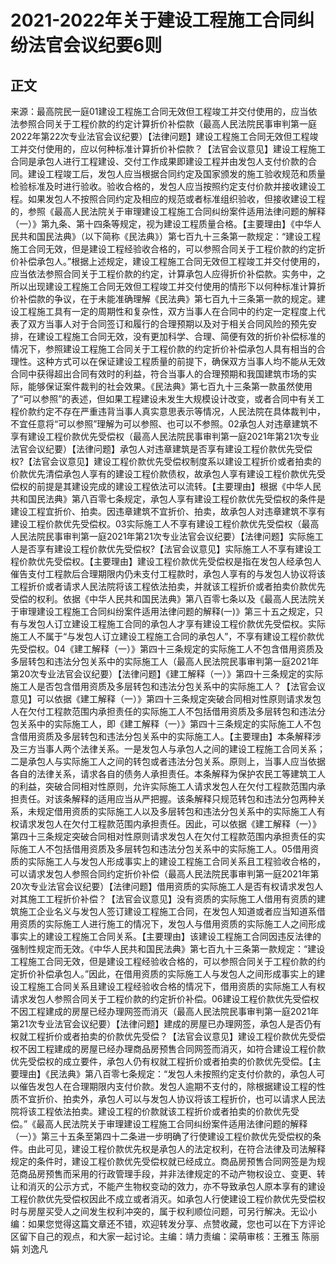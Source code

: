 # 2021-2022年关于建设工程施工合同纠纷法官会议纪要6则
## 正文
来源：最高院民一庭01建设工程施工合同无效但工程竣工并交付使用的，应当依法参照合同关于工程价款的约定计算折价补偿款（最高人民法院民事审判第一庭2022年第22次专业法官会议纪要）【法律问题】建设工程施工合同无效但工程竣工并交付使用的，应以何种标准计算折价补偿款？【法官会议意见】建设工程施工合同是承包人进行工程建设、交付工作成果即建设工程并由发包人支付价款的合同。建设工程竣工后，发包人应当根据合同约定及国家颁发的施工验收规范和质量检验标准及时进行验收。验收合格的，发包人应当按照约定支付价款并接收建设工程。如果发包人不按照合同约定及相应的规范或者标准组织验收，但接收建设工程的，参照《最高人民法院关于审理建设工程施工合同纠纷案件适用法律问题的解释（一）》第九条、第十四条等规定，视为建设工程质量合格。【主要理由】《中华人民共和国民法典》（以下简称《民法典》）第七百九十三条第一款规定：“建设工程施工合同无效，但是建设工程经验收合格的，可以参照合同关于工程价款的约定折价补偿承包人。”根据上述规定，建设工程施工合同无效但工程竣工并交付使用的，应当依法参照合同关于工程价款的约定，计算承包人应得折价补偿款。实务中，之所以出现建设工程施工合同无效但工程竣工并交付使用的情形下以何种标准计算折价补偿款的争议，在于未能准确理解《民法典》第七百九十三条第一款的规定。建设工程施工具有一定的周期性和复杂性，双方当事人在合同中的约定一定程度上代表了双方当事人对于合同签订和履行的合理预期以及对于相关合同风险的预先安排，在建设工程施工合同无效，没有更加科学、合理、简便有效的折价补偿标准的情况下，参照建设工程施工合同关于工程价款的约定折价补偿承包人具有相当的合理性。这种方式可以在保证建设工程质量的前提下，确保双方当事人均不能从无效合同中获得超出合同有效时的利益，符合当事人的合理预期和我国建筑市场的实际，能够保证案件裁判的社会效果。《民法典》第七百九十三条第一款虽然使用了“可以参照”的表述，但如果工程建设未发生大规模设计改变，或者合同中有关工程价款约定不存在严重违背当事人真实意思表示等情况，人民法院在具体裁判中，不宜任意将“可以参照”理解为可以参照、也可以不参照。02承包人对违章建筑不享有建设工程价款优先受偿权（最高人民法院民事审判第一庭2021年第21次专业法官会议纪要）【法律问题】承包人对违章建筑是否享有建设工程价款优先受偿权?【法官会议意见】建设工程价款优先受偿权制度系以建设工程折价或者拍卖的价款优先清偿承包人享有的建设工程价款债权，故承包人享有建设工程价款优先受偿权的前提是其建设完成的建设工程依法可以流转。【主要理由】根据《中华人民共和国民法典》第八百零七条规定，承包人享有建设工程价款优先受偿权的条件是建设工程宜折价、拍卖。因违章建筑不宜折价、拍卖，故承包人对违章建筑不享有建设工程价款优先受偿权。03实际施工人不享有建设工程价款优先受偿权（最高人民法院民事审判第一庭2021年第21次专业法官会议纪要）【法律问题】实际施工人是否享有建设工程价款优先受偿权?【法官会议意见】实际施工人不享有建设工程价款优先受偿权。【主要理由】建设工程价款优先受偿权是指在发包人经承包人催告支付工程款后合理期限内仍未支付工程款时，承包人享有的与发包人协议将该工程折价或者请求人民法院将该工程依法拍卖，并就该工程折价或者拍卖价款优先受偿的权利。依据《中华人民共和国民法典》第八百零七条以及《最高人民法院关于审理建设工程施工合同纠纷案件适用法律问题的解释(一)》第三十五之规定，只有与发包人订立建设工程施工合同的承包人才享有建设工程价款优先受偿权。实际施工人不属于“与发包人订立建设工程施工合同的承包人”，不享有建设工程价款优先受偿权。04《建工解释（一）》第四十三条规定的实际施工人不包含借用资质及多层转包和违法分包关系中的实际施工人（最高人民法院民事审判第一庭2021年第20次专业法官会议纪要）【法律问题】《建工解释（一）》第四十三条规定的实际施工人是否包含借用资质及多层转包和违法分包关系中的实际施工人？【法官会议意见】可以依据《建工解释（一）》第四十三条规定突破合同相对性原则请求发包人在欠付工程款范围内承担责任的实际施工人不包括借用资质及多层转包和违法分包关系中的实际施工人，即《建工解释（一）》第四十三条规定的实际施工人不包含借用资质及多层转包和违法分包关系中的实际施工人。【主要理由】本条解释涉及三方当事人两个法律关系。一是发包人与承包人之间的建设工程施工合同关系；二是承包人与实际施工人之间的转包或者违法分包关系。原则上，当事人应当依据各自的法律关系，请求各自的债务人承担责任。本条解释为保护农民工等建筑工人的利益，突破合同相对性原则，允许实际施工人请求发包人在欠付工程款范围内承担责任。对该条解释的适用应当从严把握。该条解释只规范转包和违法分包两种关系，未规定借用资质的实际施工人以及多层转包和违法分包关系中的实际施工人有权请求发包人在欠付工程款范围内承担责任。因此，可以依据《建工解释（一）》第四十三条规定突破合同相对性原则请求发包人在欠付工程款范围内承担责任的实际施工人不包括借用资质及多层转包和违法分包关系中的实际施工人。05借用资质的实际施工人与发包人形成事实上的建设工程施工合同关系且工程验收合格的，可以请求发包人参照合同约定折价补偿（最高人民法院民事审判第一庭2021年第20次专业法官会议纪要）【法律问题】借用资质的实际施工人是否有权请求发包人对其施工工程折价补偿？【法官会议意见】没有资质的实际施工人借用有资质的建筑施工企业名义与发包人签订建设工程施工合同，在发包人知道或者应当知道系借用资质的实际施工人进行施工的情况下，发包人与借用资质的实际施工人之间形成事实上的建设工程施工合同关系。【主要理由】该建设工程施工合同因违反法律的强制性规定而无效。《中华人民共和国民法典》第七百九十三条第一款规定：“建设工程施工合同无效，但是建设工程经验收合格的，可以参照合同关于工程价款的约定折价补偿承包人。”因此，在借用资质的实际施工人与发包人之间形成事实上的建设工程施工合同关系且建设工程经验收合格的情况下，借用资质的实际施工人有权请求发包人参照合同关于工程价款的约定折价补偿。06建设工程价款优先受偿权不因工程建成的房屋已经办理网签而消灭（最高人民法院民事审判第一庭2021年第21次专业法官会议纪要）【法律问题】建成的房屋已办理网签，承包人是否仍有权就工程折价或者拍卖的价款优先受偿？【法官会议意见】建设工程价款优先受偿权不因工程建成的房屋已经办理商品房预售合同网签而消灭，如符合建设工程价款优先受偿权的成立要件，承包人仍有权就工程折价或者拍卖的价款优先受偿。【主要理由】《民法典》第八百零七条规定：“发包人未按照约定支付价款的，承包人可以催告发包人在合理期限内支付价款。发包人逾期不支付的，除根据建设工程的性质不宜折价、拍卖外，承包人可以与发包人协议将该工程折价，也可以请求人民法院将该工程依法拍卖。建设工程的价款就该工程折价或者拍卖的价款优先受偿。”《最高人民法院关于审理建设工程施工合同纠纷案件适用法律问题的解释（一）》第三十五条至第四十二条进一步明确了行使建设工程价款优先受偿权的条件。由此可见，建设工程价款优先权是承包人的法定权利，在符合法律及司法解释规定的条件时，建设工程价款优先受偿权就已经成立。商品房预售合同网签是为规范商品房预售而采用的行政管理手段，并非法律规定的不动产物权设立、变更、转让和消灭的公示方式，不能产生物权变动的效力，亦不导致承包人原本享有的建设工程价款优先受偿权因此不成立或者消灭。如承包人行使建设工程价款优先受偿权时与房屋买受人之间发生权利冲突的，属于权利顺位问题，可另行解决。无讼小编：如果您觉得这篇文章还不错，欢迎转发分享、点赞收藏，您也可以在下方评论区留下自己的观点，和大家一起讨论。主编：靖力责编：梁萌审核：王雅玉 陈丽娟 刘逸凡
